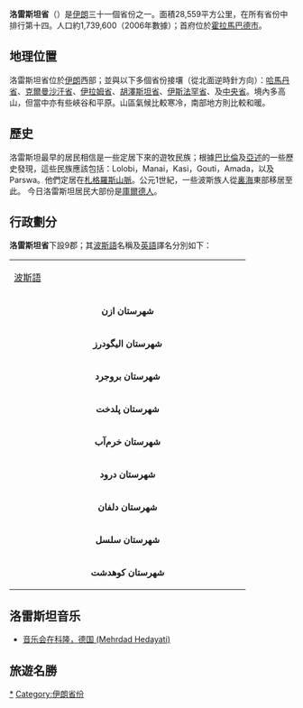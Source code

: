 {{Link style|time=2015-12-11T08:03:00+00:00}}
{{Infobox Iran Province
|省名 = 洛雷斯坦
|省名原文字 = لرستان
|地图 = IranLorestan.png
|行政中心 = [[霍拉馬巴德|霍拉馬巴德市]]
|纬度 = 33.4871
|经度 = 48.3538
|面积 = 28,294
|人口 = 1,758,628
|年份 = 2005
|人口密度 = 62.2
|行政区数 = 9
|语言=  [[卢尔语|卢尔语]]<br /> [[波斯语|波斯语]]<br /> [[拉科语|拉科语]]
}}

'''洛雷斯坦省'''（{{lang-fa|لرستان}}）是[[伊朗|伊朗]]三十一個省份之一。面積28,559平方公里，在所有省份中排行第十四。人口約1,739,600（2006年數據）；首府位於[[霍拉馬巴德|霍拉馬巴德市]]。

== 地理位置 ==
洛雷斯坦省位於[[伊朗|伊朗]]西部；並與以下多個省份接壤（從北面逆時針方向）：[[哈馬丹省|哈馬丹省]]、[[克爾曼沙汗省|克爾曼沙汗省]]、[[伊拉姆省|伊拉姆省]]、[[胡澤斯坦省|胡澤斯坦省]]、[[伊斯法罕省|伊斯法罕省]]、及[[中央省_(伊朗)|中央省]]。境內多高山，但當中亦有些峽谷和平原。山區氣候比較寒冷，南部地方則比較和暖。

== 歷史 ==
洛雷斯坦最早的居民相信是一些定居下來的遊牧民族；根據[[巴比倫|巴比倫]]及[[亞述|亞述]]的一些歷史發現，這些民族應該包括：Lolobi，Manai，Kasi，Gouti，Amada，以及Parswa。他們定居在[[札格羅斯山脈|札格羅斯山脈]]。公元1世紀，一些波斯族人從[[裏海|裏海]]東部移居至此。
今日洛雷斯坦居民大部份是[[庫爾德人|庫爾德人]]。

== 行政劃分 ==
'''洛雷斯坦省'''下設9郡；其[[波斯語|波斯語]]名稱及[[英語|英語]]譯名分別如下：
{| width=80%
!colspan=3 |
|- bgcolor="#dddddd"
!width=35%|[[波斯語|波斯語]]
!width=35%|[[英語|英語]]譯音
!width=30%|[[漢語|漢語]]譯音

|- bgcolor="#eeeeee"
|align=center|'''شهرستان ازن '''
|align=center|[[:en:Azna_County|Azna County]]
|align=center|埃茲納郡

|- bgcolor="#eeeeee"
|align=center|'''شهرستان الیگودرز'''
|align=center|[[:en:Aligudarz_County|Aligudarz County]]
|align=center|阿里古達爾茲郡

|- bgcolor="#eeeeee"
|align=center|'''شهرستان بروجرد'''
|align=center|[[:en:Borujerd_County|Borujerd County]]
|align=center|博魯杰爾德郡

|- bgcolor="#eeeeee"
|align=center|'''شهرستان پلدخت'''
|align=center|[[:en:Poldokhtar_County|Poldokhtar County]]
|align=center|

|- bgcolor="#eeeeee"
|align=center|'''شهرستان خرم‌آب'''
|align=center|[[:en:Khorramabad_County|Khorramabad County]]
|align=center|霍拉馬巴德郡

|- bgcolor="#eeeeee"
|align=center|'''شهرستان درود'''
|align=center|[[:en:Dorud_County|Dorud County]]
|align=center|道魯德郡

|- bgcolor="#eeeeee"
|align=center|'''شهرستان دلفان'''
|align=center|[[:en:Delfan_County|Delfan County]]
|align=center|

|- bgcolor="#eeeeee"
|align=center|'''شهرستان سلسل'''
|align=center|[[:en:Selseleh_County|Selseleh County]]
|align=center|

|- bgcolor="#eeeeee"
|align=center|'''شهرستان کوهدشت'''
|align=center|[[:en:Kuhdasht_County|Kuhdasht County]]
|align=center|

|}

== 洛雷斯坦音乐 ==
* [http://www.youtube.com/watch?v=OjtGr1Qqhng 音乐会在科隆，德国 (Mehrdad Hedayati)] {{Wayback|url=http://www.youtube.com/watch?v=OjtGr1Qqhng |date=20170715084518 }}

== 旅遊名勝 ==
{{iran}}

[[Category:洛雷斯坦省|*]]
[[Category:伊朗省份|Category:伊朗省份]]